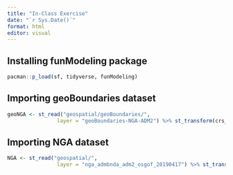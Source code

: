 ```yaml
---
title: "In-Class Exercise"
date: "`r Sys.Date()`"
format: html
editor: visual
---
```


## Installing funModeling package

```r
pacman::p_load(sf, tidyverse, funModeling)
```

## Importing geoBoundaries dataset

```r
geoNGA <- st_read("geospatial/geoBoundaries/", 
                layer = "geoBoundaries-NGA-ADM2") %>% st_transform(crs_26392)
```

## Importing NGA dataset

```r
NGA <- st_read("geospatial/", 
                layer = "nga_admbnda_adm2_osgof_20190417") %>% st_transform(crs_26392)
```
